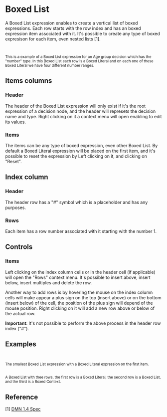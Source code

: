 
<Meta title="MDX/List" of={List} />

# Boxed List

A Boxed List expression enables to create a vertical list of boxed expressions.
Each row starts with the row index and has an boxed expression item associated with it.
It's possible to create any type of boxed expresison for each item, even nested lists [1].

<div style={{ display: "flex", flexDirection: "row" }}>
  <Story of={List.AgeGroups} />
  <small>
    <br />
    <br />
    This is a example of a Boxed List expression for an Age group decision which has the "number" type. In this Boxed
    List each row is a Boxed Literal and on each one of these Boxed Literal we have four different number ranges.
  </small>
</div>

## Items columns

### Header

The header of the Boxed List expression will only exist if it's the root expression
of a decision node, and the header will represets the decision name and type.
Right clicking on it a context menu will open enabling to edit its values.

### Items

The items can be any type of boxed expression, even other Boxed List. By default a Boxed Literal expression will be placed
on the first item, and it's possible to reset the expression by Left clicking on it, and clicking on "Reset".

## Index column

### Header

The header row has a "#" symbol which is a placeholder and has any purposes.

### Rows

Each item has a row number associated with it starting with the number 1.

## Controls

### Items

Left clicking on the index column cells or in the header cell (if applicable) will open the "Rows" context menu.
It's possible to insert above, insert below, insert multiples and delete the row.

Another way to add rows is by hovering the mouse on the index column cells will make appear a plus sign on the top (insert above)
or on the bottom (insert below) of the cell, the position of the plus sign will depend of the mouse position.
Right clicking on it will add a new row above or below of the actual row.

**Important**: It's not possible to perform the above process in the header row index ("#").

## Examples

<div style={{ display: "flex", flexDirection: "column"}}>
  <div style={{ display: "flex", flexDirection: "row"}}>
    <Story of={List.Base} />
    <small>
      <br/>
      <br/>
      The smallest Boxed List expression with a Boxed Literal expression on the first item.
    </small>
  </div>

  <div style={{ display: "flex", flexDirection: "row"}}>
    <Story of={List.Nested} />
    <small>
      <br/>
      <br/>
      A Boxed List with thee rows, the first row is a Boxed Literal, the second row is
      a Boxed List, and the third is a Boxed Context.
    </small>
  </div>
</div>

## Reference

[1] [DMN 1.4 Spec](https://www.omg.org/spec/DMN/1.4/Beta1/PDF#page=107)

